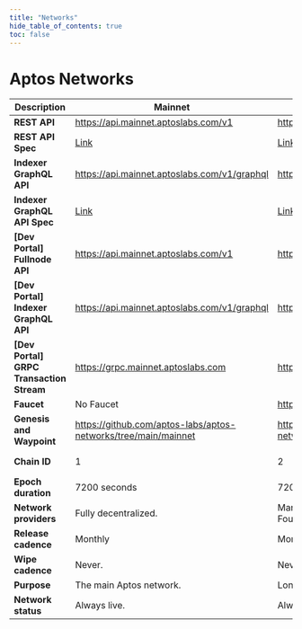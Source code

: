 ```yaml
---
title: "Networks"
hide_table_of_contents: true
toc: false
---
```


# Aptos Networks

| Description                              | Mainnet                                                                                                          | Testnet                                                                                                          | Devnet                                                                                                          |
| ---------------------------------------- | ---------------------------------------------------------------------------------------------------------------- | ---------------------------------------------------------------------------------------------------------------- | --------------------------------------------------------------------------------------------------------------- |
| **REST API**                             | https://api.mainnet.aptoslabs.com/v1                                                                             | https://api.testnet.aptoslabs.com/v1                                                                             | https://api.devnet.aptoslabs.com/v1                                                                             |
| **REST API Spec**                        | <a href="https://api.mainnet.aptoslabs.com/v1/spec#/">Link</a>                                                   | <a href="https://api.testnet.aptoslabs.com/v1/spec#/">Link</a>                                                   | <a href="https://api.devnet.aptoslabs.com/v1/spec#/">Link</a>                                                   |
| **Indexer GraphQL API**                  | https://api.mainnet.aptoslabs.com/v1/graphql                                                                     | https://api.testnet.aptoslabs.com/v1/graphql                                                                     | https://api.devnet.aptoslabs.com/v1/graphql                                                                     |
| **Indexer GraphQL API Spec**             | <a href="https://cloud.hasura.io/public/graphiql?endpoint=https://api.mainnet.aptoslabs.com/v1/graphql">Link</a> | <a href="https://cloud.hasura.io/public/graphiql?endpoint=https://api.testnet.aptoslabs.com/v1/graphql">Link</a> | <a href="https://cloud.hasura.io/public/graphiql?endpoint=https://api.devnet.aptoslabs.com/v1/graphql">Link</a> |
| **[Dev Portal] Fullnode API**            | https://api.mainnet.aptoslabs.com/v1                                                                             | https://api.testnet.aptoslabs.com/v1                                                                             | https://api.devnet.aptoslabs.com/v1                                                                             |
| **[Dev Portal] Indexer GraphQL API**     | https://api.mainnet.aptoslabs.com/v1/graphql                                                                     | https://api.testnet.aptoslabs.com/v1/graphql                                                                     | https://api.devnet.aptoslabs.com/v1/graphql                                                                     |
| **[Dev Portal] GRPC Transaction Stream** | https://grpc.mainnet.aptoslabs.com                                                                               | https://grpc.testnet.aptoslabs.com                                                                               | https://grpc.devnet.aptoslabs.com                                                                               |
| **Faucet**                               | No Faucet                                                                                                        | https://faucet.testnet.aptoslabs.com/                                                                            | https://faucet.devnet.aptoslabs.com/                                                                            |
| **Genesis and Waypoint**                 | https://github.com/aptos-labs/aptos-networks/tree/main/mainnet                                                   | https://github.com/aptos-labs/aptos-networks/tree/main/testnet                                                   | https://github.com/aptos-labs/aptos-networks/tree/main/devnet                                                   |
| **Chain ID**                             | 1                                                                                                                | 2                                                                                                                | [On Aptos Explorer **select Devnet from top right**](https://explorer.aptoslabs.com/?network=Devnet).           |
| **Epoch duration**                       | 7200 seconds                                                                                                     | 7200 seconds                                                                                                     | 7200 seconds                                                                                                    |
| **Network providers**                    | Fully decentralized.                                                                                             | Managed by Aptos Labs on behalf of Aptos Foundation.                                                             | Managed by Aptos Labs on behalf of Aptos Foundation.                                                            |
| **Release cadence**                      | Monthly                                                                                                          | Monthly                                                                                                          | Weekly                                                                                                          |
| **Wipe cadence**                         | Never.                                                                                                           | Never.                                                                                                           | On update.                                                                                                      |
| **Purpose**                              | The main Aptos network.                                                                                          | Long-lived test network.                                                                                         | Bleeding edge and exploratory.                                                                                  |
| **Network status**                       | Always live.                                                                                                     | Always live.                                                                                                     | Almost always live, with brief interruptions during updates.                                                    |
